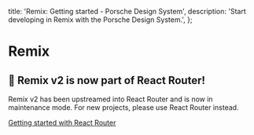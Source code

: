   title: 'Remix: Getting started - Porsche Design System',
  description: 'Start developing in Remix with the Porsche Design System.',
};

# Remix

## 🔄 Remix v2 is now part of React Router!

Remix v2 has been upstreamed into React Router and is now in maintenance mode. For new projects, please use React Router
instead.

[Getting started with React Router](/developing/react-router/getting-started)
